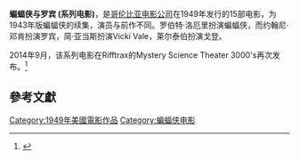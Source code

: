 '''蝙蝠侠与罗宾 (系列电影)'''，是[[哥伦比亚电影公司|哥伦比亚电影公司]]在1949年发行的15部电影，为1943年版蝙蝠侠的续集，演员与前作不同。罗伯特·洛厄里扮演蝙蝠侠，而约翰尼·邓肯扮演罗宾，简·亚当斯扮演Vicki Vale，莱尔泰伯扮演戈登。

2014年9月，该系列电影在Rifftrax的Mystery Science Theater 3000's再次发布。<ref>{{Cite web |url=http://www.rifftrax.com/search/apachesolr_search/batman?filters=type%3Ashort |title=存档副本 |access-date=2015-09-06 |archive-date=2017-03-27 |archive-url=https://web.archive.org/web/20170327005650/http://www.rifftrax.com/search/apachesolr_search/batman?filters=type%3Ashort |dead-url=no }}</ref>

== 參考文獻 ==
{{reflist}}

{{其他媒體的蝙蝠俠}}
{{DEFAULTSORT:Batman and Robin (serial)}}
[[Category:1949年美國電影作品|Category:1949年美國電影作品]]
[[Category:蝙蝠侠电影|Category:蝙蝠侠电影]]